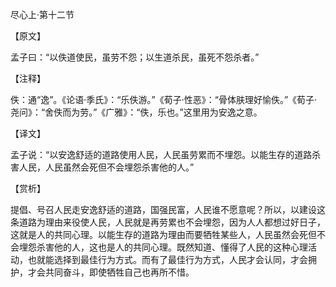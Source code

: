 

尽心上·第十二节

【原文】

孟子曰：“以佚道使民，虽劳不怨；以生道杀民，虽死不怨杀者。”

【注释】

佚：通“逸”。《论语·季氏》：“乐佚游。”《荀子·性恶》：“骨体肤理好愉佚。”《荀子·尧问》：“舍佚而为劳。”《广雅》：“佚，乐也。”这里用为安逸之意。

【译文】

孟子说：“以安逸舒适的道路使用人民，人民虽劳累而不埋怨。以能生存的道路杀害人民，人民虽然会死但不会埋怨杀害他的人。”

【赏析】

提倡、号召人民走安逸舒适的道路，国强民富，人民谁不愿意呢？所以，以建设这条道路为理由来役使人民，人民就是再劳累也不会埋怨，因为人人都想过好日子，这就是人的共同心理。以能生存的道路为理由而要牺牲某些人，人民虽然会死但不会埋怨杀害他的人，这也是人的共同心理。既然知道、懂得了人民的这种心理活动，也就能选择到最佳行为方式。而有了最佳行为方式，人民才会认同，才会拥护，才会共同奋斗，即使牺牲自己也再所不惜。

